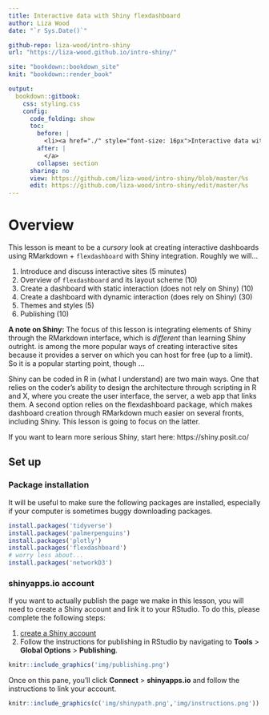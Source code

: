 ```yaml
---
title: Interactive data with Shiny flexdashboard
author: Liza Wood
date: "`r Sys.Date()`"

github-repo: liza-wood/intro-shiny
url: "https://liza-wood.github.io/intro-shiny/"

site: "bookdown::bookdown_site"
knit: "bookdown::render_book"

output:
  bookdown::gitbook:
    css: styling.css
    config:
      code_folding: show
      toc: 
        before: |
          <li><a href="./" style="font-size: 16px">Interactive data with Shiny flexdashboard</a></li>
        after: |
          </a>
        collapse: section
      sharing: no
      view: https://github.com/liza-wood/intro-shiny/blob/master/%s
      edit: https://github.com/liza-wood/intro-shiny/edit/master/%s
---
```


# Overview {-}

This lesson is meant to be a _cursory_ look at creating interactive dashboards using RMarkdown + `flexdashboard` with Shiny integration. Roughly we will...

1. Introduce and discuss interactive sites (5 minutes)
2. Overview of `flexdashboard` and its layout scheme (10)
3. Create a dashboard with static interaction (does not rely on Shiny) (10)
4. Create a dashboard with dynamic interaction (does rely on Shiny) (30)
5. Themes and styles (5)
6. Publishing (10)

**A note on Shiny:** The focus of this lesson is integrating elements of Shiny through the RMarkdown interface, which is _different_ than learning Shiny outright. is among the more popular ways of creating interactive sites because it provides a server on which you can host for free (up to a limit). So it is a popular starting point, though ...

Shiny can be coded in R in (what I understand) are two main ways. One that relies on the coder's ability to design the architecture through scripting in R and X, where you create the user interface, the server, a web app that links them. A second option relies on the flexdashboard package, which makes dashboard creation through RMarkdown much easier on several fronts, including Shiny. This lesson is going to focus on the latter. 

If you want to learn more serious Shiny, start here: https://shiny.posit.co/ 

## Set up

### Package installation 

It will be useful to make sure the following packages are installed, especially if your computer is sometimes buggy downloading packages.

```r
install.packages('tidyverse')
install.packages('palmerpenguins')
install.packages('plotly')
install.packages('flexdashboard')
# worry less about...
install.packages('networkD3')
```


### shinyapps.io account 

If you want to actually publish the page we make in this lesson, you will need to create a Shiny account and link it to your RStudio. To do this, please complete the following steps: 

1. [create a Shiny account](https://login.shinyapps.io/login?redirect=%2Foauth%2Fauthorize%3Fclient_id%3Drstudio-shinyapps%26redirect_uri%3Dhttps%253A%252F%252Fwww.shinyapps.io%252Fauth%252Foauth%252Ftoken%26response_type%3Dcode%26scopes%3D%252A%26show_auth%3D0) 
2. Follow the instructions for publishing in RStudio by navigating to **Tools** > **Global Options** > **Publishing**. 

```r
knitr::include_graphics('img/publishing.png')
```

Once on this pane, you'll click **Connect** > **shinyapps.io** and follow the instructions to link your account. 

```r
knitr::include_graphics(c('img/shinypath.png','img/instructions.png'))
```